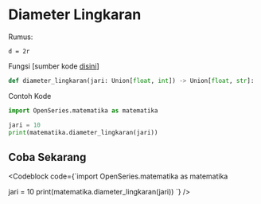 
# Diameter Lingkaran

Rumus:

```
d = 2r
```

Fungsi [sumber kode [disini](https://github.com/bellshade/OpenSeries/blob/main/OpenSeries/matematika.py#L50C1-L50C70)]

```python
def diameter_lingkaran(jari: Union[float, int]) -> Union[float, str]:
```

Contoh Kode

```python
import OpenSeries.matematika as matematika

jari = 10
print(matematika.diameter_lingkaran(jari))
```

## Coba Sekarang

<Codeblock code={`import OpenSeries.matematika as matematika

jari = 10
print(matematika.diameter_lingkaran(jari))
`} />

